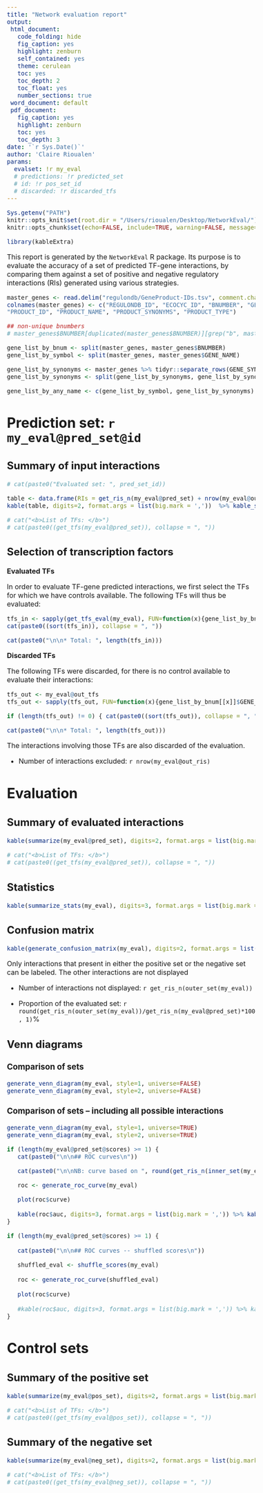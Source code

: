 ```yaml
---
title: "Network evaluation report"
output:
 html_document:
   code_folding: hide
   fig_caption: yes
   highlight: zenburn
   self_contained: yes
   theme: cerulean
   toc: yes
   toc_depth: 2
   toc_float: yes
   number_sections: true
 word_document: default
 pdf_document:
   fig_caption: yes
   highlight: zenburn
   toc: yes
   toc_depth: 3
date: '`r Sys.Date()`'
author: 'Claire Rioualen'
params:
  evalset: !r my_eval
  # predictions: !r predicted_set
  # id: !r pos_set_id
  # discarded: !r discarded_tfs
---
```



<style type="text/css">

body{ /* Normal  */
      font-size: 16px;
  }
</style>


```r
Sys.getenv("PATH")
knitr::opts_knit$set(root.dir = "/Users/rioualen/Desktop/NetworkEval/")
knitr::opts_chunk$set(echo=FALSE, include=TRUE, warning=FALSE, message=FALSE, results = 'asis')

library(kableExtra)
```

This report is generated by the `NetworkEval` R package. Its purpose is to evaluate the accuracy of a set of predicted TF-gene interactions, by comparing them against a set of positive and negative regulatory interactions (RIs) generated using various strategies. 

```r
master_genes <- read.delim("regulondb/GeneProduct-IDs.tsv", comment.char = "#", header = F, stringsAsFactors = F)
colnames(master_genes) <- c("REGULONDB_ID", "ECOCYC_ID", "BNUMBER", "GENE_NAME", "GENE_SYNONYMS", "GENE_POSLEFT", "GENE_POSRIGHT", "GENE_STRAND", "GENE_TYPE",
"PRODUCT_ID", "PRODUCT_NAME", "PRODUCT_SYNONYMS", "PRODUCT_TYPE")

## non-unique bnumbers
# master_genes$BNUMBER[duplicated(master_genes$BNUMBER)][grep("b", master_genes$BNUMBER[duplicated(master_genes$BNUMBER)])]

gene_list_by_bnum <- split(master_genes, master_genes$BNUMBER)
gene_list_by_symbol <- split(master_genes, master_genes$GENE_NAME)

gene_list_by_synonyms <- master_genes %>% tidyr::separate_rows(GENE_SYNONYMS, sep = ",")
gene_list_by_synonyms <- split(gene_list_by_synonyms, gene_list_by_synonyms$GENE_SYNONYMS)

gene_list_by_any_name <- c(gene_list_by_symbol, gene_list_by_synonyms)

```

# Prediction set: `r my_eval@pred_set@id`

## Summary of input interactions

```r
# cat(paste0("Evaluated set: ", pred_set_id))

table <- data.frame(RIs = get_ris_n(my_eval@pred_set) + nrow(my_eval@out_ris), TFs = get_tfs_n(my_eval@pred_set) + length(my_eval@out_tfs))
kable(table, digits=2, format.args = list(big.mark = ','))  %>% kable_styling(full_width = F, font_size = 20)

# cat("<b>List of TFs: </b>")
# cat(paste0((get_tfs(my_eval@pred_set)), collapse = ", "))
```

## Selection of transcription factors

**Evaluated TFs**

In order to evaluate TF-gene predicted interactions, we first select the TFs for which we have controls available. The following TFs will thus be evaluated:

```r
tfs_in <- sapply(get_tfs_eval(my_eval), FUN=function(x){gene_list_by_bnum[[x]]$GENE_NAME[1]})
cat(paste0((sort(tfs_in)), collapse = ", "))

cat(paste0("\n\n* Total: ", length(tfs_in)))

```

**Discarded TFs**

The following TFs were discarded, for there is no control available to evaluate their interactions:

```r
tfs_out <- my_eval@out_tfs
tfs_out <- sapply(tfs_out, FUN=function(x){gene_list_by_bnum[[x]]$GENE_NAME[1]})

if (length(tfs_out) != 0) { cat(paste0((sort(tfs_out)), collapse = ", ")) }

cat(paste0("\n\n* Total: ", length(tfs_out)))

```

The interactions involving those TFs are also discarded of the evaluation.

* Number of interactions excluded: `r nrow(my_eval@out_ris)`

# Evaluation

## Summary of evaluated interactions

```r

kable(summarize(my_eval@pred_set), digits=2, format.args = list(big.mark = ','))  %>% kable_styling(full_width = F, font_size = 20)

# cat("<b>List of TFs: </b>")
# cat(paste0((get_tfs(my_eval@pred_set)), collapse = ", "))
```

## Statistics 

```r
kable(summarize_stats(my_eval), digits=3, format.args = list(big.mark = ',')) %>% kable_styling(full_width = F, font_size = 20)
```

## Confusion matrix

```r
kable(generate_confusion_matrix(my_eval), digits=2, format.args = list(big.mark = ',')) %>% kable_styling(full_width = F, font_size = 20)
```

Only interactions that present in either the positive set or the negative set can be labeled. The other interactions are not displayed

* Number of interactions not displayed: `r get_ris_n(outer_set(my_eval))`

* Proportion of the evaluated set: `r round(get_ris_n(outer_set(my_eval))/get_ris_n(my_eval@pred_set)*100, 1)`%

## Venn diagrams

### Comparison of sets

```r
generate_venn_diagram(my_eval, style=1, universe=FALSE)
generate_venn_diagram(my_eval, style=2, universe=FALSE)
```

### Comparison of sets -- including all possible interactions

```r
generate_venn_diagram(my_eval, style=1, universe=TRUE)
generate_venn_diagram(my_eval, style=2, universe=TRUE)
```

```r

if (length(my_eval@pred_set@scores) >= 1) {
   cat(paste0("\n\n## ROC curves\n"))

   cat(paste0("\n\nNB: curve based on ", round(get_ris_n(inner_set(my_eval))/get_ris_n(my_eval@pred_set)*100, 1), "% of the data.\n\n"))

   roc <- generate_roc_curve(my_eval)
   
   plot(roc$curve)
   
   kable(roc$auc, digits=3, format.args = list(big.mark = ',')) %>% kable_styling(full_width = F, font_size = 12, bootstrap_options = c("striped", "hover"))
}

if (length(my_eval@pred_set@scores) >= 1) {
      
   cat(paste0("\n\n## ROC curves -- shuffled scores\n"))

   shuffled_eval <- shuffle_scores(my_eval)
   
   roc <- generate_roc_curve(shuffled_eval)
   
   plot(roc$curve)
   
   #kable(roc$auc, digits=3, format.args = list(big.mark = ',')) %>% kable_styling(full_width = F, font_size = 12, bootstrap_options = c("striped", "hover"))
}
```

# Control sets

## Summary of the positive set

```r
kable(summarize(my_eval@pos_set), digits=2, format.args = list(big.mark = ',')) %>% kable_styling(full_width = F, font_size = 20)

# cat("<b>List of TFs: </b>")
# cat(paste0((get_tfs(my_eval@pos_set)), collapse = ", "))
```

## Summary of the negative set

```r
kable(summarize(my_eval@neg_set), digits=2, format.args = list(big.mark = ',')) %>% kable_styling(full_width = F, font_size = 20)

# cat("<b>List of TFs: </b>")
# cat(paste0((get_tfs(my_eval@neg_set)), collapse = ", "))
```
